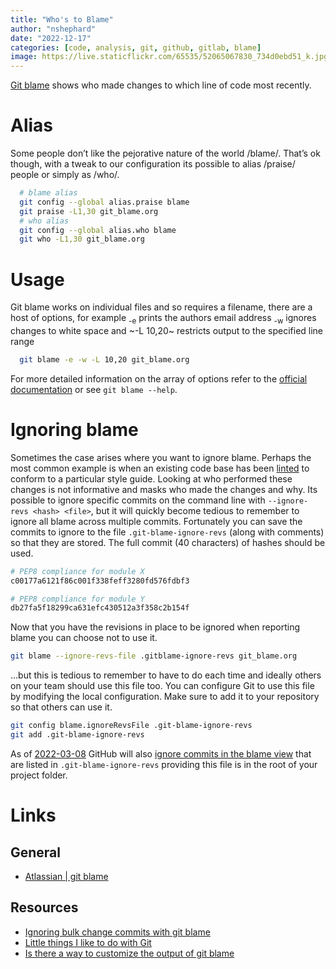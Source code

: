 ```yaml
---
title: "Who's to Blame"
author: "nshephard"
date: "2022-12-17"
categories: [code, analysis, git, github, gitlab, blame]
image: https://live.staticflickr.com/65535/52065067830_734d0ebd51_k.jpg
---
```


[Git blame](https://www.git-scm.com/docs/git-blame) shows who made changes to which line of code most recently.

# Alias

Some people don't like the pejorative nature of the world /blame/. That's ok though, with a tweak to our configuration
its possible to alias /praise/ people or simply as /who/.

```bash
  # blame alias
  git config --global alias.praise blame
  git praise -L1,30 git_blame.org
  # who alias
  git config --global alias.who blame
  git who -L1,30 git_blame.org
```

# Usage

Git blame works on individual files and so requires a filename, there are a host of options, for example ~-e~ prints the
authors email address ~-w~ ignores changes to white space and ~-L 10,20~ restricts output to the specified line range

```bash
  git blame -e -w -L 10,20 git_blame.org
```


For more detailed information on the array of options refer to the [official documentation](https://www.git-scm.com/docs/git-blame) or see `git blame --help`.

# Ignoring blame

Sometimes the case arises where you want to ignore blame. Perhaps the most common example is when an existing code base
has been [linted]() to conform to a particular style guide. Looking at who performed these changes is not informative and
masks who made the changes and why.  Its possible to ignore specific commits on the command line with `--ignore-revs
<hash> <file>`, but it will quickly become tedious to remember to ignore all blame across multiple commits. Fortunately
you can save the commits to ignore to the file `.git-blame-ignore-revs` (along with comments) so that they are
stored. The full commit (40 characters) of hashes should be used.

```bash
# PEP8 compliance for module X
c00177a6121f86c001f338feff3280fd576fdbf3

# PEP8 compliance for module Y
db27fa5f18299ca631efc430512a3f358c2b154f
```
Now that you have the revisions in place to be ignored when reporting blame you can choose not to use it.

```bash
git blame --ignore-revs-file .gitblame-ignore-revs git_blame.org
```
...but this is tedious to remember to have to do each time and ideally others on your team should use this file too. You
can configure Git to use this file by modifying the local configuration. Make sure to add it to your repository so that
others can use it.

```bash
git config blame.ignoreRevsFile .git-blame-ignore-revs
git add .git-blame-ignore-revs
```

As of [2022-03-08](https://github.com/orgs/community/discussions/5033#discussioncomment-2318478) GitHub will also
[ignore commits in the blame
view](https://docs.github.com/en/repositories/working-with-files/using-files/viewing-a-file#ignore-commits-in-the-blame-view)
that are listed in `.git-blame-ignore-revs` providing this file is in the root of your project folder.

# Links

## General

* [Atlassian | git blame](https://www.atlassian.com/git/tutorials/inspecting-a-repository/git-blame)

## Resources

* [Ignoring bulk change commits with git
  blame](https://www.moxio.com/blog/43/ignoring-bulk-change-commits-with-git-blame)
* [Little things I like to do with
  Git](https://csswizardry.com/2017/05/little-things-i-like-to-do-with-git/#praise-people)
* [Is there a way to customize the output of git blame](https://stackoverflow.com/a/3959409/1444043)
